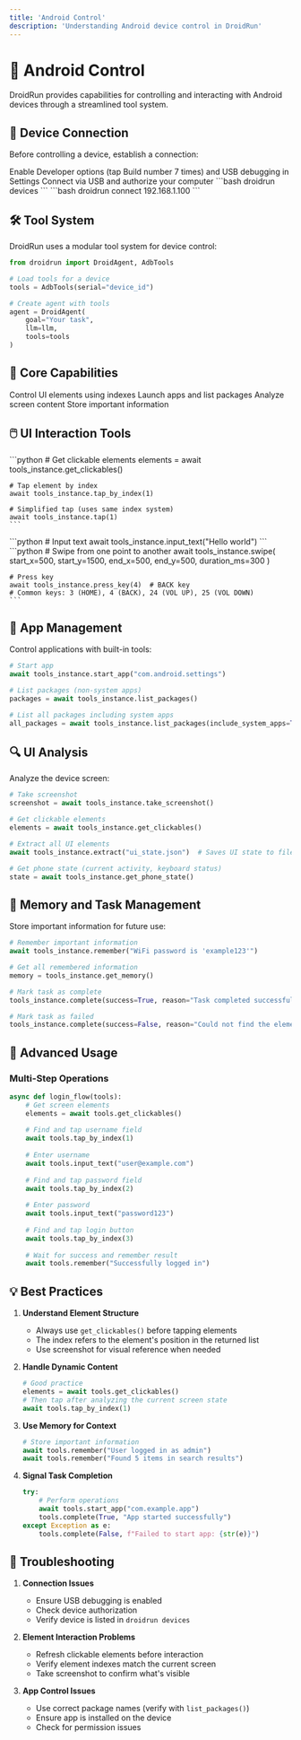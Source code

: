 ```yaml
---
title: 'Android Control'
description: 'Understanding Android device control in DroidRun'
---
```


# 📱 Android Control

DroidRun provides capabilities for controlling and interacting with Android devices through a streamlined tool system.

## 🔌 Device Connection

Before controlling a device, establish a connection:

<Steps>
  <Step title="Enable USB Debugging">
    Enable Developer options (tap Build number 7 times) and USB debugging in Settings
  </Step>
  <Step title="Connect Device">
    Connect via USB and authorize your computer
  </Step>
  <Step title="Verify Connection">
    ```bash
    droidrun devices
    ```
  </Step>
  <Step title="Optional: Wireless Setup">
    ```bash
    droidrun connect 192.168.1.100
    ```
  </Step>
</Steps>

## 🛠️ Tool System

DroidRun uses a modular tool system for device control:

```python
from droidrun import DroidAgent, AdbTools

# Load tools for a device
tools = AdbTools(serial="device_id")

# Create agent with tools
agent = DroidAgent(
    goal="Your task",
    llm=llm,
    tools=tools
)
```

## 🎯 Core Capabilities

<CardGroup cols={2}>
  <Card title="UI Interaction" icon="hand-pointer">
    Control UI elements using indexes
  </Card>
  <Card title="App Management" icon="mobile-screen">
    Launch apps and list packages
  </Card>
  <Card title="UI Analysis" icon="magnifying-glass">
    Analyze screen content
  </Card>
  <Card title="Memory Management" icon="brain">
    Store important information
  </Card>
</CardGroup>

## 🖱️ UI Interaction Tools

<AccordionGroup>
  <Accordion title="Element Tapping">
    ```python
    # Get clickable elements
    elements = await tools_instance.get_clickables()
    
    # Tap element by index
    await tools_instance.tap_by_index(1)
    
    # Simplified tap (uses same index system)
    await tools_instance.tap(1)
    ```
  </Accordion>
  
  <Accordion title="Text Input">
    ```python
    # Input text
    await tools_instance.input_text("Hello world")
    ```
  </Accordion>
  
  <Accordion title="Gestures">
    ```python
    # Swipe from one point to another
    await tools_instance.swipe(
        start_x=500, start_y=1500, 
        end_x=500, end_y=500, 
        duration_ms=300
    )
    
    # Press key
    await tools_instance.press_key(4)  # BACK key
    # Common keys: 3 (HOME), 4 (BACK), 24 (VOL UP), 25 (VOL DOWN)
    ```
  </Accordion>
</AccordionGroup>

## 📱 App Management

Control applications with built-in tools:

```python
# Start app
await tools_instance.start_app("com.android.settings")

# List packages (non-system apps)
packages = await tools_instance.list_packages()

# List all packages including system apps
all_packages = await tools_instance.list_packages(include_system_apps=True)
```

## 🔍 UI Analysis

Analyze the device screen:

```python
# Take screenshot
screenshot = await tools_instance.take_screenshot()

# Get clickable elements
elements = await tools_instance.get_clickables()

# Extract all UI elements
await tools_instance.extract("ui_state.json")  # Saves UI state to file

# Get phone state (current activity, keyboard status)
state = await tools_instance.get_phone_state()
```

## 🧠 Memory and Task Management

Store important information for future use:

```python
# Remember important information
await tools_instance.remember("WiFi password is 'example123'")

# Get all remembered information
memory = tools_instance.get_memory()

# Mark task as complete
tools_instance.complete(success=True, reason="Task completed successfully")

# Mark task as failed
tools_instance.complete(success=False, reason="Could not find the element")
```

## 🔄 Advanced Usage

### Multi-Step Operations

```python
async def login_flow(tools):
    # Get screen elements
    elements = await tools.get_clickables()
    
    # Find and tap username field
    await tools.tap_by_index(1)
    
    # Enter username
    await tools.input_text("user@example.com")
    
    # Find and tap password field
    await tools.tap_by_index(2)
    
    # Enter password
    await tools.input_text("password123")
    
    # Find and tap login button
    await tools.tap_by_index(3)
    
    # Wait for success and remember result
    await tools.remember("Successfully logged in")
```

## 💡 Best Practices

1. **Understand Element Structure**
   - Always use `get_clickables()` before tapping elements
   - The index refers to the element's position in the returned list
   - Use screenshot for visual reference when needed

2. **Handle Dynamic Content**
   ```python
   # Good practice
   elements = await tools.get_clickables()
   # Then tap after analyzing the current screen state
   await tools.tap_by_index(1)
   ```

3. **Use Memory for Context**
   ```python
   # Store important information
   await tools.remember("User logged in as admin")
   await tools.remember("Found 5 items in search results")
   ```

4. **Signal Task Completion**
   ```python
   try:
       # Perform operations
       await tools.start_app("com.example.app")
       tools.complete(True, "App started successfully")
   except Exception as e:
       tools.complete(False, f"Failed to start app: {str(e)}")
   ```

## 🔧 Troubleshooting

1. **Connection Issues**
   - Ensure USB debugging is enabled
   - Check device authorization
   - Verify device is listed in `droidrun devices`

2. **Element Interaction Problems**
   - Refresh clickable elements before interaction
   - Verify element indexes match the current screen
   - Take screenshot to confirm what's visible

3. **App Control Issues**
   - Use correct package names (verify with `list_packages()`)
   - Ensure app is installed on the device
   - Check for permission issues
